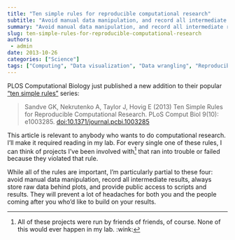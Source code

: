 ```yaml
---
title: "Ten simple rules for reproducible computational research"
subtitle: "Avoid manual data manipulation, and record all intermediate results."
summary: "Avoid manual data manipulation, and record all intermediate results."
slug: ten-simple-rules-for-reproducible-computational-research
authors:
 - admin
date: 2013-10-26
categories: ["Science"]
tags: ["Computing", "Data visualization", "Data wrangling", "Reproducible research"]
---
```


PLOS Computational Biology just published a new addition to their popular [“ten simple rules”](https://collections.plos.org/ten-simple-rules) series:

> Sandve GK, Nekrutenko A, Taylor J, Hovig E (2013) Ten Simple Rules for Reproducible Computational Research. PLoS Comput Biol 9(10): e1003285. [doi:10.1371/journal.pcbi.1003285](https://doi.org/10.1371/journal.pcbi.1003285)

This article is relevant to anybody who wants to do computational research. I’ll make it required reading in my lab. For every single one of these rules, I can think of projects I’ve been involved with[^1] that ran into trouble or failed because they violated that rule.

[^1]: All of these projects were run by friends of friends, of course. None of this would ever happen in my lab. :wink:

While all of the rules are important, I’m particularly partial to these four: avoid manual data manipulation, record all intermediate results, always store raw data behind plots, and provide public access to scripts and results. They will prevent a lot of headaches for both you and the people coming after you who’d like to build on your results.

